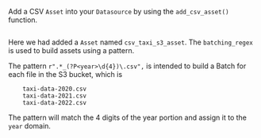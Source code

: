 Add a CSV `Asset` into your `Datasource` by using the `add_csv_asset()` function.

```python name="tests/integration/docusaurus/deployment_patterns/aws_cloud_storage_pandas.py get_pandas_s3_asset"
```

Here we had added a `Asset` named `csv_taxi_s3_asset`. The `batching_regex` is used to build assets using a pattern.


The pattern `r".*_(?P<year>\d{4})\.csv",` is intended to build a Batch for each file in the S3 bucket, which is

```
    taxi-data-2020.csv
    taxi-data-2021.csv
    taxi-data-2022.csv
```
The pattern will match the 4 digits of the year portion and assign it to the `year` domain.

